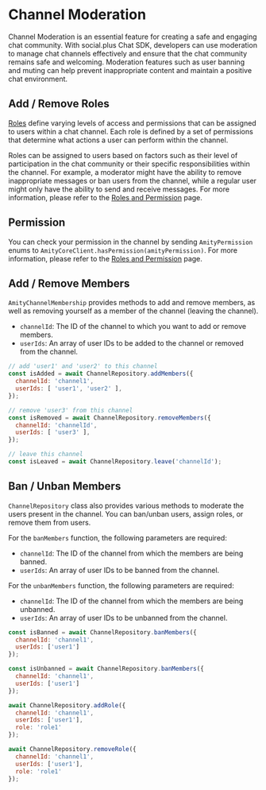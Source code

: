 # Channel Moderation

Channel Moderation is an essential feature for creating a safe and engaging chat community. With social.plus Chat SDK, developers can use moderation to manage chat channels effectively and ensure that the chat community remains safe and welcoming. Moderation features such as user banning and muting can help prevent inappropriate content and maintain a positive chat environment.

## Add / Remove Roles

[Roles](/social-plus-sdk/core-concepts/user-management/roles-permissions#channel) define varying levels of access and permissions that can be assigned to users within a chat channel. Each role is defined by a set of permissions that determine what actions a user can perform within the channel.

Roles can be assigned to users based on factors such as their level of participation in the chat community or their specific responsibilities within the channel. For example, a moderator might have the ability to remove inappropriate messages or ban users from the channel, while a regular user might only have the ability to send and receive messages. For more information, please refer to the [Roles and Permission](https://docs.amity.co/amity-sdk/chat/moderation/roles-and-permission#roles) page.

## Permission

You can check your permission in the channel by sending `AmityPermission` enums to `AmityCoreClient.hasPermission(amityPermission)`. For more information, please refer to the [Roles and Permission](https://docs.amity.co/amity-sdk/chat/moderation/roles-and-permission#roles) page.

## Add / Remove Members

`AmityChannelMembership` provides methods to add and remove members, as well as removing yourself as a member of the channel (leaving the channel).

* `channelId`: The ID of the channel to which you want to add or remove members.
* `userIds`: An array of user IDs to be added to the channel or removed from the channel.

```javascript
// add 'user1' and 'user2' to this channel
const isAdded = await ChannelRepository.addMembers({
  channelId: 'channel1',
  userIds: [ 'user1', 'user2' ],
});

// remove 'user3' from this channel
const isRemoved = await ChannelRepository.removeMembers({
  channelId: 'channelId',
  userIds: [ 'user3' ],
});

// leave this channel
const isLeaved = await ChannelRepository.leave('channelId');
```

## Ban / Unban Members

`ChannelRepository` class also provides various methods to moderate the users present in the channel. You can ban/unban users, assign roles, or remove them from users.

For the `banMembers` function, the following parameters are required:

* `channelId`: The ID of the channel from which the members are being banned.
* `userIds`: An array of user IDs to be banned from the channel.

For the `unbanMembers` function, the following parameters are required:

* `channelId`: The ID of the channel from which the members are being unbanned.
* `userIds`: An array of user IDs to be unbanned from the channel.

```javascript
const isBanned = await ChannelRepository.banMembers({ 
  channelId: 'channel1', 
  userIds: ['user1']
});

const isUnbanned = await ChannelRepository.banMembers({ 
  channelId: 'channel1', 
  userIds: ['user1']
});

await ChannelRepository.addRole({ 
  channelId: 'channel1', 
  userIds: ['user1'],
  role: 'role1'
});

await ChannelRepository.removeRole({ 
  channelId: 'channel1', 
  userIds: ['user1'],
  role: 'role1'
});
```